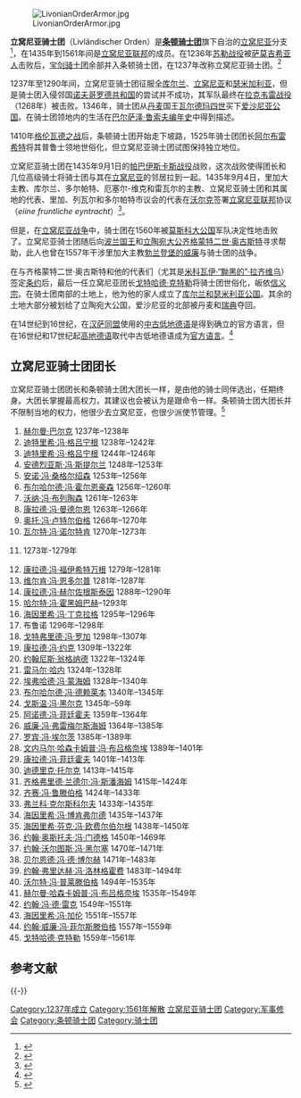 {{NoteTA |G1=Country |1=zh-cn:利沃尼亚;zh-tw:立窩尼亞;zh-sg:立窝尼亚}}

{{Infobox Military Unit
|unit_name=立窝尼亚骑士团
|image=[[Image:LivonianOrder.svg|100px]]  [[Image:Baltic_coat_of_arms.svg|75px]]
|caption=1. 立窝尼亚骑士团团长之印<br />2. [[条顿骑士团|条顿骑士团]]立窝尼亚骑士团的纹章
|dates=1237年–1561年
|country= {{flag|Teutonic Order}}（1237年-1435年）<br />[[立窝尼亚联邦|立窝尼亚联邦]] （1435年-1561年）
|allegiance=
|garrison=[[采西斯|温登]]（采西斯），[[维尔扬迪|费林]]（维尔扬迪）
|branch=[[条顿骑士团|条顿骑士团]]
|battle_honours=[[北方十字军入侵|北方十字军入侵]]、[[楚德湖战役|楚德湖战役]]、[[立窝尼亚战争|立窝尼亚战争]]
}}
[[File:LivonianOrderArmor.jpg|thumb]]

'''立窝尼亚骑士团'''（Livländischer Orden）是'''[[条顿骑士团|条顿骑士团]]'''旗下自治的[[立窝尼亚|立窝尼亚]]分支<ref>{{cite book |title=The Teutonic Knights: A Military History |last=Urban |first=William |authorlink= |coauthors= |year=2005 |publisher= |location= |ISBN = 1853676675 |pages=259–273 |url = http://books.google.com/books?id=zzwXIQAACAAJ&dq }}</ref>，在1435年到1561年间是[[立窝尼亚联邦|立窝尼亚联邦]]的成员。在1236年[[苏勒战役|苏勒战役]]被[[萨莫吉希亚人|萨莫吉希亚人]]击败后，[[宝剑骑士团|宝剑骑士团]]余部并入条顿骑士团，在1237年改称立窝尼亚骑士团。<ref>{{cite book |title=Eastern Europe: An Introduction to the People, Lands, and Culture |last=Frucht |first=Richard C. |authorlink= |coauthors= |year=2005 |publisher=ABC-CLIO |location= |isbn=1576078000 |pages=69 |url=http://books.google.com/books?id=lVBB1a0rC70C&pg=PA69&dq=%22Livonian+order%22&ei=CORZSO-qNZyMjAH29rG1Cw&sig=19vohCih2OzYTuGz2x64UwHxopQ#PPA69,M1 }}</ref>

1237年至1290年间，立窝尼亚骑士团征服全[[库尔兰|库尔兰]]、[[立窝尼亚|立窝尼亚]]和[[瑟米加利亚|瑟米加利亚]]，但是骑士团入侵邻国[[诺夫哥罗德共和国|诺夫哥罗德共和国]]的尝试并不成功，其军队最终在[[拉克韦雷战役|拉克韦雷战役]]（1268年）被击败。1346年，骑士团从[[丹麦|丹麦]]国王[[瓦尔德玛四世|瓦尔德玛四世]]买下[[爱沙尼亚公国|爱沙尼亚公国]]。在骑士团领地内的生活在[[巴尔萨泽·鲁索夫|巴尔萨泽·鲁索夫编年史]]中得到描述。

1410年[[格伦瓦德之战|格伦瓦德之战]]后，条顿骑士团开始走下坡路，1525年骑士团团长[[阿尔布雷希特_(普鲁士)|阿尔布雷希特]]将其普鲁士领地世俗化，但立窝尼亚骑士团试图保持独立地位。

立窝尼亚骑士团在1435年9月1日的[[帕巴伊斯卡斯战役|帕巴伊斯卡斯战役]]战败，这次战败使得团长和几位高级骑士将骑士团与其在[[中世纪立窝尼亚|立窝尼亚]]的邻居拉到一起。1435年9月4日，里加大主教、库尔兰、多尔帕特、厄塞尔-维克和雷瓦尔的主教、立窝尼亚骑士团和其属地的代表、里加、列瓦尔和多尔帕特市议会的代表在[[沃尔克_(立窝尼亚)|沃尔克]]签署[[立窝尼亚联邦|立窝尼亚联邦]]协议（''eiine fruntliche eyntracht''）<ref name="VLM">{{cite book |title=Vana-Liivimaa maapäev |last=Raudkivi |first=Priit |authorlink= |coauthors= |year=2007 |publisher=Argo |location= |ISBN=9949415845 |pages=118–119 |url = http://books.google.com/books?id=4QxtGQAACAAJ&dq }}</ref>。

但是，在[[立窝尼亚战争|立窝尼亚战争]]中，骑士团在1560年被[[莫斯科大公国|莫斯科大公国]]军队决定性地击败了。立窝尼亚骑士团随后向[[波兰王国_(1385年-1569年)|波兰国王]]和[[立陶宛大公国|立陶宛大公]][[齐格蒙特二世·奥古斯特|齐格蒙特二世·奥古斯特]]寻求帮助，此人也曾在1557年干涉里加大主教[[勃兰登堡的威廉|勃兰登堡的威廉]]与骑士团的战争。

在与齐格蒙特二世·奥古斯特和他的代表们（尤其是[[米科瓦伊·“黝黑的”·拉齐维乌|米科瓦伊·“黝黑的”·拉齐维乌]]）签定[[维尔纽斯条约|条约]]后，最后一任立窝尼亚团长[[戈特哈德·克特勒|戈特哈德·克特勒]]将骑士团世俗化，皈依[[信义宗|信义宗]]。在骑士团南部的土地上，他为他的家人成立了[[库尔兰和瑟米利亚公国|库尔兰和瑟米利亚公国]]。其余的土地大部分被划给了立陶宛大公国，爱沙尼亚的北部被丹麦和[[瑞典帝国|瑞典]]夺回。

在14世纪到16世纪，在[[汉萨同盟|汉萨同盟]]使用的[[中古低地德语|中古低地德语]]是得到确立的官方语言，但在16世纪和17世纪起[[高地德语|高地德语]]取代中古低地德语成为[[官方语言|官方语言]]。<ref name=Koch59>{{cite book |last=Koch |first=Kristine |title=Deutsch als Fremdsprache im Russland des 18. Jahrhunderts |publisher=Walter de Gruyter |location=Berlin/New York |date=2002 |series=Die Geschichte des Deutschen als Fremdsprache |volume=1|ISBN = 3110175037 |language = de |page=59}}</ref>

==立窝尼亚骑士团团长==
立窝尼亚骑士团团长和条顿骑士团大团长一样，是由他的骑士同伴选出，任期终身。大团长掌握最高权力，其建议也会被认为是跟命令一样。条顿骑士团大团长并不限制当地的权力，他很少去立窝尼亚，也很少派使节管理。<ref>{{cite book |title=Livonian Crusade |last=Urban |first=William L |authorlink= |coauthors= |year=2004 |publisher=Lithuanian Research and Studies Center |location= |ISBN = 0929700457 |pages=12,14 |url = http://books.google.com/books?id=h9BTAAAACAAJ&dq }}</ref>

# [[赫尔曼·巴尔克|赫尔曼·巴尔克]] 1237年–1238年
# [[迪特里希·冯·格吕宁根|迪特里希·冯·格吕宁根]] 1238年–1242年
# [[迪特里希·冯·格吕宁根|迪特里希·冯·格吕宁根]] 1244年–1246年
# [[安德烈亚斯·冯·斯提尔兰|安德烈亚斯·冯·斯提尔兰]] 1248年–1253年
# [[安诺·冯·桑格尔绍森|安诺·冯·桑格尔绍森]] 1253年–1256年
# [[布尔哈尔德·冯·霍尔恩豪森|布尔哈尔德·冯·霍尔恩豪森]] 1256年–1260年
# [[沃纳·冯·布列陶森|沃纳·冯·布列陶森]] 1261年–1263年
# [[康拉德·冯·曼德尔恩|康拉德·冯·曼德尔恩]] 1263年–1266年
# [[奥托·冯·卢特尔伯格|奥托·冯·卢特尔伯格]] 1266年–1270年
# [[瓦尔特·冯·诺尔特肯|瓦尔特·冯·诺尔特肯]] 1270年–1273年
# {{link-et|厄恩斯特·冯·拉斯伯格|Ernst von Ratzeburg}} 1273年-1279年
# [[康拉德·冯·福伊希特万根|康拉德·冯·福伊希特万根]] 1279年–1281年
# [[维尔肯·冯·恩多尔普|维尔肯·冯·恩多尔普]] 1281年–1287年
# [[康拉德·冯·赫尔佐根斯泰因|康拉德·冯·赫尔佐根斯泰因]] 1288年–1290年
# [[哈尔特·冯·霍黑姆巴赫|哈尔特·冯·霍黑姆巴赫]]–1293年
# [[海因里希·冯·丁克拉格|海因里希·冯·丁克拉格]] 1295年–1296年
# 布鲁诺 1296年–1298年
# [[戈特弗里德·冯·罗加|戈特弗里德·冯·罗加]] 1298年–1307年
# [[康拉德·冯·约克|康拉德·冯·约克]] 1309年–1322年
# [[约翰尼斯·翁格纳德|约翰尼斯·翁格纳德]] 1322年–1324年
# [[雷马尔·哈内|雷马尔·哈内]] 1324年–1328年
# [[埃弗哈德·冯·蒙海姆|埃弗哈德·冯·蒙海姆]] 1328年–1340年
# [[布尔哈尔德·冯·德赖莱本|布尔哈尔德·冯·德赖莱本]] 1340年–1345年
# [[戈斯温·冯·黑尔克|戈斯温·冯·黑尔克]] 1345年–59年
# [[阿诺德·冯·菲廷霍夫|阿诺德·冯·菲廷霍夫]] 1359年–1364年
# [[威廉·冯·弗雷梅尔斯海姆|威廉·冯·弗雷梅尔斯海姆]] 1364年–1385年
# [[罗宾·冯·埃尔茨|罗宾·冯·埃尔茨]] 1385年–1389年
# [[文内马尔·哈森卡姆普·冯·布吕格奈埃|文内马尔·哈森卡姆普·冯·布吕格奈埃]] 1389年–1401年
# [[康拉德·冯·菲廷霍夫|康拉德·冯·菲廷霍夫]] 1401年–1413年
# [[迪德里克·托尔克|迪德里克·托尔克]] 1413年–1415年
# [[齐格弗里德·兰德尔·冯·斯潘海姆|齐格弗里德·兰德尔·冯·斯潘海姆]] 1415年–1424年
# [[齐赛·冯·鲁滕伯格|齐赛·冯·鲁滕伯格]] 1424年–1433年
# [[弗兰科·克尔斯科尔夫|弗兰科·克尔斯科尔夫]] 1433年–1435年
# [[海因里希·冯·博肯弗尔德|海因里希·冯·博肯弗尔德]] 1435年–1437年
# [[海因里希·芬克·冯·欧费尔伯尔根|海因里希·芬克·冯·欧费尔伯尔根]] 1438年–1450年
# [[约翰·奥斯托夫·冯·门德格|约翰·奥斯托夫·冯·门德格]] 1450年–1469年
# [[约翰·沃尔图斯·冯·黑尔塞|约翰·沃尔图斯·冯·黑尔塞]] 1470年–1471年
# [[贝尔恩德·冯·德·博尔赫|贝尔恩德·冯·德·博尔赫]] 1471年–1483年
# [[约翰·弗里达赫·冯·洛林格霍费|约翰·弗里达赫·冯·洛林格霍费]] 1483年–1494年
# [[沃尔特·冯·普莱滕伯格|沃尔特·冯·普莱滕伯格]] 1494年–1535年
# [[赫尔曼·哈森卡姆普·冯·布吕格奈埃|赫尔曼·哈森卡姆普·冯·布吕格奈埃]] 1535年–1549年
# [[约翰·冯·德·雷克|约翰·冯·德·雷克]] 1549年–1551年
# [[海因里希·冯·加伦|海因里希·冯·加伦]] 1551年–1557年
# [[约翰·威廉·冯·菲尔斯滕伯格|约翰·威廉·冯·菲尔斯滕伯格]] 1557年–1559年
# [[戈特哈德·克特勒|戈特哈德·克特勒]] 1559年–1561年

== 参考文献 ==
{{Reflist|30em}}

{{-}}
{{十字軍國家}}

[[Category:1237年成立|Category:1237年成立]]
[[Category:1561年解散|Category:1561年解散]]
[[Category:立窝尼亚骑士团|]]
[[Category:军事修会|Category:军事修会]]
[[Category:条顿骑士团|Category:条顿骑士团]]
[[Category:骑士团|Category:骑士团]]